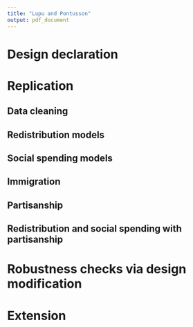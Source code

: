 ```yaml
---
title: "Lupu and Pontusson"
output: pdf_document
---
```


# Design declaration

# Replication

## Data cleaning

## Redistribution models

## Social spending models

## Immigration

## Partisanship

## Redistribution and social spending with partisanship

# Robustness checks via design modification

# Extension